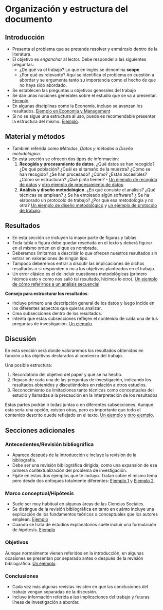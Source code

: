 # Organización y estructura del documento

## Introducción

- Presenta el problema que se pretende resolver y enmárcalo dentro de la literatura.
- El objetivo es _enganchar_ al lector. Debe responder a las siguientes preguntas:
  - ¿De qué va el trabajo? Lo que en inglés se denomina **scope**.
  - ¿Por qué es relevante? Aquí se identifica el problema en cuestión a abordar y se argumenta tanto su importancia como el hecho de que no haya sido abordado.
- Se establecen las preguntas u objetivos generales del trabajo
- Se dan unas nociones generales sobre el estudio que se va a presentar. [Ejemplo](https://elifesciences.org/articles/60586)
- En algunas disciplinas como la Economía, incluso se avanzan los resultados. [Ejemplo en Economía y Management](http://onlinelibrary.wiley.com/doi/10.1111/j.1468-0327.2009.00238.x/abstract)
- Si no se sigue una estructura al uso, puede es recomendable presentar la estructura del mismo. [Ejemplo](https://doi.org/10.1093/reseval/rvz014).

## Material y métodos

- También referida como _Métodos_, _Datos y métodos_ o _Diseño metodológico_.
- En esta sección se ofrecen dos tipos de información:
    1. **Recogida y procesamiento de datos**. ¿Qué datos se han recogido? ¿De qué población? ¿Cuál es el tamaño de la muestra? ¿Cómo se han recogido? ¿Se han procesado? ¿Cómo? ¿Están accesibles? ¿Cómo se estructuran? ¿Qué pinta tienen? - [Un ejemplo de recogida de datos](https://doi.org/10.1093/reseval/rvw003) y [otro ejemplo de procesamiento de datos](https://doi.org/10.1016/j.joi.2018.11.002).
    2. **Análisis y diseño metodológico**. ¿En qué consiste el análisis? ¿Qué técnicas se emplean? ¿ Se ha empleado algún software? ¿ Se ha elaborado un protocolo de trabajo? ¿Por qué esa metodología y no otra? [Un ejemplo de diseño metodológico](https://doi.org/10.31235/osf.io/tkzc5) y [un ejemplo de protocolo de trabajo](https://doi.org/10.1016/j.respol.2017.08.002).

## Resultados

- En esta sección se incluyen la mayor parte de figuras y tablas.
- Toda tabla o figura debe quedar reseñada en el texto y deberá figurar en el mismo orden en el que es nombrada.
- Deberemos limitarnos a describir lo que ofrecen nuestros resultados sin entrar en valoraciones de ningún tipo.
- Tampoco deberemos entrar a discutir las implicaciones de dichos resultados o si responden o no a los objetivos planteados en el trabajo.
- Un error clásico es el de incluir cuestiones metodológicas (primero hicimos esto y como nos salió tal resultado, hicimos lo otro). [Un ejemplo de cómo referirnos a un análisis secuencial](https://doi.org/10.1371/journal.pone.0068258).

**Consejo para estructurar los resultados**: 

- Incluye primero una descripción general de los datos y luego incide en los diferentes aspectos que quieras analizar.
- Crea subsecciones dentro de los resultados.
- Intenta que estas subsecciones reflejen el contenido de cada una de tus preguntas de investigación. [Un ejemplo](https://doi.org/10.1016/j.joi.2018.11.002).

## Discusión

En esta sección será donde valoraremos los resultados obtenidos en función a los objetivos declarados al comienzo del trabajo.

Una posible estructura:

1. Recordatorio del objetivo del paper y qué se ha hecho.
2. Repaso de cada una de las preguntas de investigación, indicando los resultados obtenidos y discutiéndolos en relación a otros estudios.
3. Reconocimiento de limitaciones tanto técnicas como conceptuales del estudio y llamadas a la precaución en la interpretación de los resultados

Estas partes podrán ir todas juntas o en diferentes subsecciones. Aunque esta sería una opción, existen otras, pero es importante que todo el contenido descrito quede reflejado en el texto. [Un ejemplo](https://doi.org/10.1016/j.respol.2019.05.008) y [otro ejemplo](https://doi.org/10.1371/journal.pone.0228713).

## Secciones adicionales

### Antecedentes/Revisión bibliográfica {-}

- Aparece después de la introducción e incluye la revisión de la bibliografía.
- Debe ser una revisión bibliográfica dirigida, como una expansión de esa primera contextualización del problema de investigación. 
- Fíjate en estos dos ejemplos que te incluyo. Tratan sobre el mismo tema pero desde dos enfoques totalmente diferentes: [Ejemplo 1](https://doi.org/10.1007/s11192-021-04167-8) y [Ejemplo 2](https://doi.org/10.1093/scipol/scy024).

### Marco conceptual/Hipótesis {-}

- Suele ser muy habitual en algunas áreas de las Ciencias Sociales. 
- Se distingue de la revisión bibliográfica en tanto en cuánto incluye una explicación de los fundamentos teóricos o conceptuales que los autores emplean. [Ejemplo](https://doi.org/10.1007/s11024-015-9271-8)
- Cuando se trata de estudios explanatorios suele incluir una formulación de hipótesis. [Ejemplo](https://doi.org/10.1016/j.respol.2019.05.008)

### Objetivos {-}

Aunque normalmente vienen referidos en la introducción, en algunas ocasiones se presentan por separado antes o después de la revisión bibliográfica. [Un ejemplo](https://www.emerald.com/insight/content/doi/10.1108/OIR-10-2012-0169/full/html).

### Conclusiones {-}

- Cada vez más algunas revistas insisten en que las conclusiones del trabajo vengan separadas de la discusión. 
- Incluye información referida a las implicaciones del trabajo y futuras líneas de investigación a abordar.
